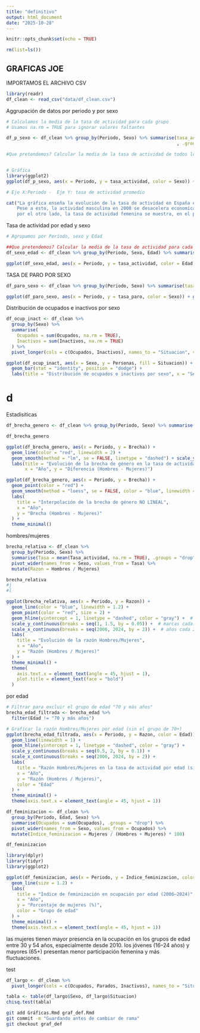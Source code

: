 ```yaml
---
title: "definitivo"
output: html_document
date: "2025-10-28"
---
```


```r
knitr::opts_chunk$set(echo = TRUE)
```

```r
rm(list=ls())
```




## GRAFICAS JOE


IMPORTAMOS EL ARCHIVO CSV

```r
library(readr)
df_clean <- read_csv("data/df_clean.csv")

```

Aggrupación de datos por periodo y por sexo
```r
# Calculamos la media de la tasa de actividad para cada grupo
# Usamos na.rm = TRUE para ignorar valores faltantes

df_p_sexo <- df_clean %>% group_by(Periodo, Sexo) %>% summarise(tasa_actividad = mean(Tasa_actividad, na.rm = TRUE) #Hay que ignorar los valores NA
                                                                , .groups = "drop") #hay que eliminar esas agrupaciones 

#Que pretendemos? Calcular la media de la tasa de actividad de todos los grupos del df



```

```r
# Gráfica 
library(ggplot2)
ggplot(df_p_sexo, aes(x = Periodo, y = tasa_actividad, color = Sexo)) + geom_line(linewidth = 2) +  labs(title = "Tasa de actividad según sexo (2006–2024)", x = "Año", y = "% Tasa de actividad",color = "Sexo") + theme_minimal()  

# Eje X:Periodo -  Eje Y: tasa de actividad promedio


```
```r
cat("La gráfica enseña la evolución de la tasa de actividad en España entre los años 2006 y 2024, diferenciada por sexo. Por un lado, la proporción de hombres es mucho mayor a la de mujeres, cosa que va ligada a que los hombres siempre han tenido mayor participicaion en muchos mas sectores, como lo puede ser la construcción, y a que las mujeres se ligan mas al cuidado familiar.
    Pese a esto, la actividad masculina en 2008 se desacelera economicamnete, esto provocado por la crisis financiera que se vivió en la epoca. Es en 2017/18 que comienza su recuperación, pero nunca a los niveles previos a la crisis. En 2020, debido al Covid-19, se observa otra caida en la tendencía (porque el Covid-19 afectó a muchos sectores, como la industría por ejemplo). Aunque se observa también su recuperació, tampoco volvió a los nieveles previos de la crisis de 2008
    por el otro lado, la tasa de actividad femenina se muestra, en el periodo, ascendente ya que han ido incorporandose cada vez mas en el mercado laboral español.\n")
```




Tasa de actividad por edad y sexo

```r
# Agrupamos por Periodo, sexo y Edad

##Que pretendemos? Calcular la media de la tasa de actividad para cada combinación
df_sexo_edad <- df_clean %>% group_by(Periodo, Sexo, Edad) %>% summarise(tasa_actividad = mean(Tasa_actividad, na.rm = TRUE),.groups = "drop")

```

```r

ggplot(df_sexo_edad, aes(x = Periodo, y = tasa_actividad, color = Edad)) + geom_line(linewidth = 1) +  facet_wrap(~Sexo) + scale_x_continuous(breaks = seq(2006, 2024, by = 2)) + scale_y_continuous(labels = scales::comma) +  labs(title = "Tasa de actividad por edad y sexo (2006–2024)", x = "Año", y = "Tasa de actividad (%)", color = "Edad") + theme_minimal()  + theme(axis.text.x = element_text(angle = 45, hjust = 1, size = 10))

```


TASA DE PARO POR SEXO
```r
df_paro_sexo <- df_clean %>% group_by(Periodo, Sexo) %>% summarise(tasa_paro = mean(Tasa_paro, na.rm = TRUE), .groups = "drop")

ggplot(df_paro_sexo, aes(x = Periodo, y = tasa_paro, color = Sexo)) + geom_line(size=2) + scale_x_continuous(breaks = seq(2006, 2024, by = 2))+ labs(title = "Tasa de paro por sexo (2006–2024)", x = "Año", y = "Tasa de paro (%)") + theme_minimal()

```


Distribución de ocupados e inactivos por sexo

```r
df_ocup_inact <- df_clean %>%
  group_by(Sexo) %>%
  summarise(
    Ocupados = sum(Ocupados, na.rm = TRUE),
    Inactivos = sum(Inactivos, na.rm = TRUE)
  ) %>%
  pivot_longer(cols = c(Ocupados, Inactivos), names_to = "Situacion", values_to = "Personas")


```

```r
ggplot(df_ocup_inact, aes(x = Sexo, y = Personas, fill = Situacion)) +
  geom_bar(stat = "identity", position = "dodge") +
  labs(title = "Distribución de ocupados e inactivos por sexo", x = "Sexo", y = "Personas")
```





# d




Estadisiticas
```r
df_brecha_genero <- df_clean %>% group_by(Periodo, Sexo) %>% summarise(tasa = mean(Tasa_actividad, na.rm = TRUE), .groups = "drop") %>% pivot_wider(names_from = Sexo, values_from = tasa) %>% mutate(Brecha = Hombres - Mujeres)

df_brecha_genero

```

```r
ggplot(df_brecha_genero, aes(x = Periodo, y = Brecha)) +
  geom_line(color = "red", linewidth = 2) +
  geom_smooth(method = "lm", se = FALSE, linetype = "dashed") + scale_y_continuous(breaks = seq(0, 20, by = 2))+
  labs(title = "Evolución de la brecha de género en la tasa de actividad",
       x = "Año", y = "Diferencia (Hombres - Mujeres)")

```



```r
ggplot(df_brecha_genero, aes(x = Periodo, y = Brecha)) +
  geom_point(color = "red") +
  geom_smooth(method = "loess", se = FALSE, color = "blue", linewidth = 1.2) + scale_y_continuous(breaks = seq(0, 20, by = 2))+ scale_x_continuous(breaks = seq(2006, 2024, by = 2)) +
  labs(
    title = "Interpolación de la brecha de género NO LINEAL",
    x = "Año",
    y = "Brecha (Hombres - Mujeres)"
  ) +
  theme_minimal()

```



hombres/mujeres
```r
brecha_relativa <- df_clean %>%
  group_by(Periodo, Sexo) %>%
  summarise(Tasa = mean(Tasa_actividad, na.rm = TRUE), .groups = "drop") %>%
  pivot_wider(names_from = Sexo, values_from = Tasa) %>%
  mutate(Razon = Hombres / Mujeres)

brecha_relativa
#j
#l

```

```r
ggplot(brecha_relativa, aes(x = Periodo, y = Razon)) +
  geom_line(color = "blue", linewidth = 1.2) +
  geom_point(color = "red", size = 2) +
  geom_hline(yintercept = 1, linetype = "dashed", color = "gray") +  # línea de igualdad
  scale_y_continuous(breaks = seq(1, 1.5, by = 0.05)) +  # marcas cada 0.05
  scale_x_continuous(breaks = seq(2006, 2024, by = 2)) +  # años cada 2
  labs(
    title = "Evolución de la razón Hombres/Mujeres",
    x = "Año",
    y = "Razón (Hombres / Mujeres)"
  ) +
  theme_minimal() +
  theme(
    axis.text.x = element_text(angle = 45, hjust = 1),
    plot.title = element_text(face = "bold")
  )
```



por edad
```r
# Filtrar para excluir el grupo de edad "70 y más años"
brecha_edad_filtrada <- brecha_edad %>%
  filter(Edad != "70 y más años")

# Graficar la razón Hombres/Mujeres por edad (sin el grupo de 70+)
ggplot(brecha_edad_filtrada, aes(x = Periodo, y = Razon, color = Edad)) +
  geom_line(linewidth = 1) +
  geom_hline(yintercept = 1, linetype = "dashed", color = "gray") +
  scale_y_continuous(breaks = seq(0.5, 2, by = 0.1)) +
  scale_x_continuous(breaks = seq(2006, 2024, by = 2)) +
  labs(
    title = "Razón Hombres/Mujeres en la tasa de actividad por edad (sin 70+)",
    x = "Año",
    y = "Razón (Hombres / Mujeres)",
    color = "Edad"
  ) +
  theme_minimal() +
  theme(axis.text.x = element_text(angle = 45, hjust = 1))


```











```r

df_feminizacion <- df_clean %>%
  group_by(Periodo, Edad, Sexo) %>%
  summarise(Ocupados = sum(Ocupados), .groups = "drop") %>%
  pivot_wider(names_from = Sexo, values_from = Ocupados) %>%
  mutate(Indice_feminizacion = Mujeres / (Hombres + Mujeres) * 100)

df_feminizacion

library(dplyr)
library(tidyr)
library(ggplot2)

ggplot(df_feminizacion, aes(x = Periodo, y = Indice_feminizacion, color = Edad)) +
  geom_line(size = 1.2) +
  labs(
    title = "Índice de feminización en ocupación por edad (2006–2024)",
    x = "Año",
    y = "Porcentaje de mujeres (%)",
    color = "Grupo de edad"
  ) +
  theme_minimal() +
  theme(axis.text.x = element_text(angle = 45, hjust = 1))

```
las mujeres tienen mayor presencia en la ocupación en los grupos de edad entre 30 y 54 años, especialmente desde 2010. 
los jóvenes (16–24 años) y mayores (65+) presentan menor participación femenina y más fluctuaciones.











test 
```r
df_largo <- df_clean %>%
  pivot_longer(cols = c(Ocupados, Parados, Inactivos), names_to = "Situacion", values_to = "Personas")

tabla <- table(df_largo$Sexo, df_largo$Situacion)
chisq.test(tabla)


```


```bash
git add Gráficas.Rmd graf_def.Rmd
git commit -m "Guardando antes de cambiar de rama"
git checkout graf_def
```



